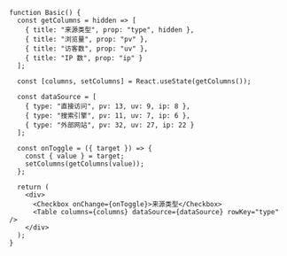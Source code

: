 <!-- 显示/隐藏列 -->

```tsx live=true
function Basic() {
  const getColumns = hidden => [
    { title: "来源类型", prop: "type", hidden },
    { title: "浏览量", prop: "pv" },
    { title: "访客数", prop: "uv" },
    { title: "IP 数", prop: "ip" }
  ];

  const [columns, setColumns] = React.useState(getColumns());

  const dataSource = [
    { type: "直接访问", pv: 13, uv: 9, ip: 8 },
    { type: "搜索引擎", pv: 11, uv: 7, ip: 6 },
    { type: "外部网站", pv: 32, uv: 27, ip: 22 }
  ];

  const onToggle = ({ target }) => {
    const { value } = target;
    setColumns(getColumns(value));
  };

  return (
    <div>
      <Checkbox onChange={onToggle}>来源类型</Checkbox>
      <Table columns={columns} dataSource={dataSource} rowKey="type" />
    </div>
  );
}
```
